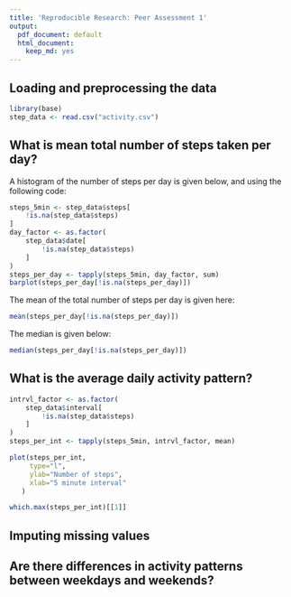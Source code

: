 ```yaml
---
title: 'Reproducible Research: Peer Assessment 1'
output:
  pdf_document: default
  html_document:
    keep_md: yes
---
```



## Loading and preprocessing the data
```r
library(base)
step_data <- read.csv("activity.csv")
```


## What is mean total number of steps taken per day?
A histogram of the number of steps per day is given below, and 
using the following code:
```r
steps_5min <- step_data$steps[
    !is.na(step_data$steps)
]
day_factor <- as.factor(
    step_data$date[
        !is.na(step_data$steps)
    ]
)
steps_per_day <- tapply(steps_5min, day_factor, sum)
barplot(steps_per_day[!is.na(steps_per_day)])
```


The mean of the total number of steps per day is given here:
```r
mean(steps_per_day[!is.na(steps_per_day)])
```

The median is given below:
```r
median(steps_per_day[!is.na(steps_per_day)])
```


## What is the average daily activity pattern?

```r
intrvl_factor <- as.factor(
    step_data$interval[
        !is.na(step_data$steps)
    ]
)
steps_per_int <- tapply(steps_5min, intrvl_factor, mean)

plot(steps_per_int,
     type="l",
     ylab="Number of steps",
     xlab="5 minute interval"
   )
```


```r
which.max(steps_per_int)[[1]]
```




## Imputing missing values



## Are there differences in activity patterns between weekdays and weekends?
